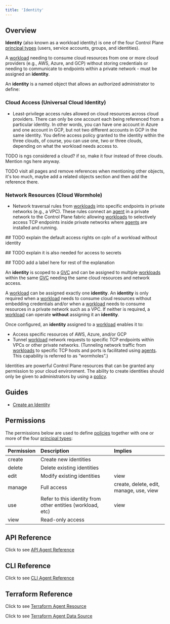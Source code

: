 ```yaml
---
title: 'Identity'
---
```


## Overview

**Identity** (also known as a workload identity) is one of the four Control Plane [principal types](/concepts/principal_types) (users, service accounts, groups, and identities).

A [workload](/concepts/workload) needing to consume cloud resources from one or more cloud providers (e.g., AWS, Azure, and GCP) without storing credentials or needing to communicate to endpoints within a private network - must be assigned an **identity**.

An **identity** is a named object that allows an authorized administrator to define:

### Cloud Access (Universal Cloud Identity)

- Least-privilege access rules allowed on cloud resources across cloud providers. There can only be one account each being referenced from a particular identity. In other words, you can have one account in Azure and one account in GCP, but not two different accounts in GCP in the same identity. You define access policy granted to the identity within the three clouds, of course, you can use one, two or three clouds, depending on what the workload needs access to.

TODO is ngs considered a cloud? if so, make it four instead of three clouds. Mention ngs here anyway.

TODO visit all pages and remove references when mentioning other objects, it's too much, maybe add a related objects section and then add the reference there.

### Network Resources (Cloud Wormhole)

- Network traversal rules from [workloads](/concepts/workload) into specific endpoints in private networks (e.g., a VPC). These rules connect an [agent](/reference/agent) in a private network to the Control Plane fabric allowing [workloads](/concepts/workload) to selectively access TCP endpoints inside private networks where [agents](/reference/agent) are installed and running.

## TODO explain the default access rights on cpln of a workload without identity

## TODO explain it is also needed for access to secrets

## TODO add a label here for rest of the explanation

An **identity** is scoped to a [GVC](/reference/gvc) and can be assigned to multiple [workloads](/concepts/workload) within the same [GVC](/reference/gvc) needing the same cloud resources and network access.

A [workload](/concepts/workload) can be assigned exactly one **identity**. An **identity** is only required when a [workload](/concepts/workload) needs to consume cloud resources without embedding credentials and/or when a [workload](/concepts/workload) needs to consume resources in a private network such as a VPC. If neither is required, a [workload](/concepts/workload) can operate **without** assigning it an **identity**.

Once configured, an **identity** assigned to a [workload](/concepts/workload) enables it to:

- Access specific resources of AWS, Azure, and/or GCP
- Tunnel [workload](/concepts/workload) network requests to specific TCP endpoints within VPCs or other private networks. (Tunneling network traffic from [workloads](/concepts/workload) to specific TCP hosts and ports is facilitated using [agents](/reference/agent). This capability is referred to as “wormholes”.)

<Warning>

Identities are powerful Control Plane resources that can be granted any permission to your cloud environment. The ability to create identities should only be given to administrators by using a [policy](/reference/policy).

</Warning>

## Guides

- [Create an Identity](/guides/create-an-identity)

## Permissions

The permissions below are used to define [policies](/reference/policy) together with one or more of the four
[principal types](/concepts/principal_types):

| Permission | Description                                                | Implies                                 |
| :--------- | :--------------------------------------------------------- | :-------------------------------------- |
| create     | Create new identities                                      |                                         |
| delete     | Delete existing identities                                 |                                         |
| edit       | Modify existing identities                                 | view                                    |
| manage     | Full access                                                | create, delete, edit, manage, use, view |
| use        | Refer to this identity from other entities (workload, etc) | view                                    |
| view       | Read-only access                                           |                                         |

## API Reference

Click to see [API Agent Reference](/api-reference/agent)

## CLI Reference

Click to see [CLI Agent Reference](/references/cli/agent)

## Terraform Reference

Click to see [Terraform Agent Resource](/references/terraform/resources/cpln_gvc)

Click to see [Terraform Agent Data Source](/references/terraform/data-sources/cpln_gvc)